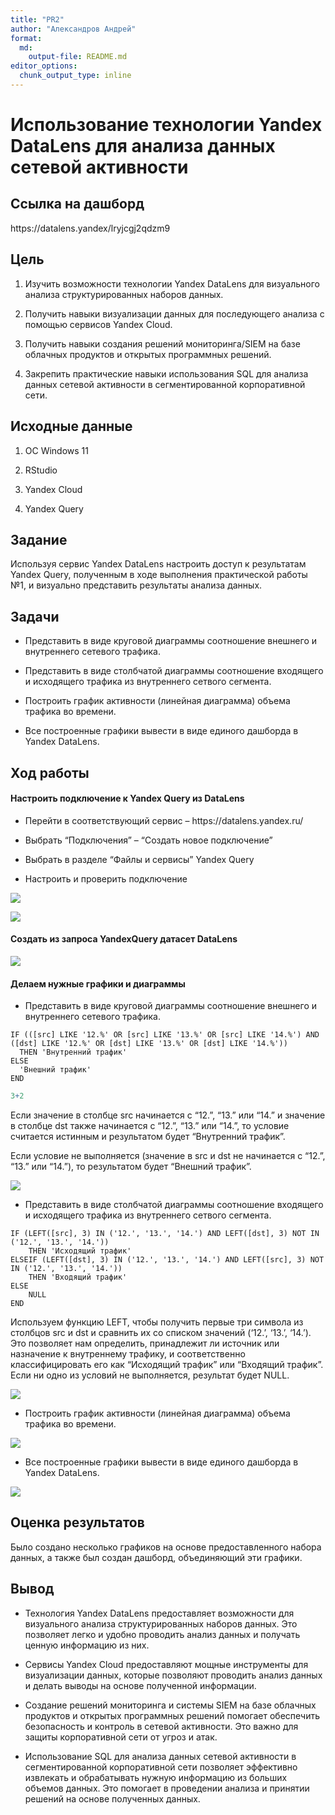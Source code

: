 ---
title: "PR2"
author: "Александров Андрей"
format:   
  md:
    output-file: README.md
editor_options: 
  chunk_output_type: inline
---

# Использование технологии Yandex DataLens для анализа данных сетевой активности

## Ссылка на дашборд

https://datalens.yandex/lryjcgj2qdzm9

## Цель

1.  Изучить возможности технологии Yandex DataLens для визуального анализа структурированных наборов данных.

2.  Получить навыки визуализации данных для последующего анализа с помощью сервисов Yandex Cloud.

3.  Получить навыки создания решений мониторинга/SIEM на базе облачных продуктов и открытых программных решений.

4.  Закрепить практические навыки использования SQL для анализа данных сетевой активности в сегментированной корпоративной сети.

## Исходные данные

1.  ОС Windows 11

2.  RStudio

3.  Yandex Cloud

4.  Yandex Query

## Задание

Используя сервис Yandex DataLens настроить доступ к результатам Yandex Query, полученным в ходе выполнения практической работы №1, и визуально представить результаты анализа данных.

## Задачи

-   Представить в виде круговой диаграммы соотношение внешнего и внутреннего сетевого трафика.

-   Представить в виде столбчатой диаграммы соотношение входящего и исходящего трафика из внутреннего сетвого сегмента.

-   Построить график активности (линейная диаграмма) объема трафика во времени.

-   Все построенные графики вывести в виде единого дашборда в Yandex DataLens.

## Ход работы

#### Настроить подключение к Yandex Query из DataLens

-   Перейти в соответствующий сервис – https://datalens.yandex.ru/

-   Выбрать “Подключения” – “Создать новое подключение”

-   Выбрать в разделе “Файлы и сервисы” Yandex Query

-   Настроить и проверить подключение

![](screenhots/1.png)

![](screenhots/2.png)

#### Создать из запроса YandexQuery датасет DataLens

![](screenhots/3.png)

#### Делаем нужные графики и диаграммы

- Представить в виде круговой диаграммы соотношение внешнего и внутреннего сетевого трафика.

```{}         
IF (([src] LIKE '12.%' OR [src] LIKE '13.%' OR [src] LIKE '14.%') AND ([dst] LIKE '12.%' OR [dst] LIKE '13.%' OR [dst] LIKE '14.%'))
  THEN 'Внутренний трафик'
ELSE
  'Внешний трафик'
END
```

```{r}
3+2
```

Если значение в столбце src начинается с "12.", "13." или "14." и значение в столбце dst также начинается с "12.", "13." или "14.", то условие считается истинным и результатом будет "Внутренний трафик".

Если условие не выполняется (значение в src и dst не начинается с "12.", "13." или "14."), то результатом будет "Внешний трафик".

![](screenhots/4.png)

- Представить в виде столбчатой диаграммы соотношение входящего и исходящего трафика из внутреннего сетвого сегмента.

```{}
IF (LEFT([src], 3) IN ('12.', '13.', '14.') AND LEFT([dst], 3) NOT IN ('12.', '13.', '14.'))
    THEN 'Исходящий трафик'
ELSEIF (LEFT([dst], 3) IN ('12.', '13.', '14.') AND LEFT([src], 3) NOT IN ('12.', '13.', '14.'))
    THEN 'Входящий трафик'
ELSE
    NULL
END
```

Используем функцию LEFT, чтобы получить первые три символа из столбцов src и dst и сравнить их со списком значений ('12.', '13.', '14.'). Это позволяет нам определить, принадлежит ли источник или назначение к внутреннему трафику, и соответственно классифицировать его как "Исходящий трафик" или "Входящий трафик". Если ни одно из условий не выполняется, результат будет NULL.

![](screenhots/5.png)

-   Построить график активности (линейная диаграмма) объема трафика во времени.

![](screenhots/6.png)

-   Все построенные графики вывести в виде единого дашборда в Yandex DataLens.

![](screenhots/7.png)

## Оценка результатов

Было создано несколько графиков на основе предоставленного набора данных, а также был создан дашборд, объединяющий эти графики.

## Вывод

- Технология Yandex DataLens предоставляет возможности для визуального анализа структурированных наборов данных. Это позволяет легко и удобно проводить анализ данных и получать ценную информацию из них.

- Сервисы Yandex Cloud предоставляют мощные инструменты для визуализации данных, которые позволяют проводить анализ данных и делать выводы на основе полученной информации.

- Создание решений мониторинга и системы SIEM на базе облачных продуктов и открытых программных решений помогает обеспечить безопасность и контроль в сетевой активности. Это важно для защиты корпоративной сети от угроз и атак.

- Использование SQL для анализа данных сетевой активности в сегментированной корпоративной сети позволяет эффективно извлекать и обрабатывать нужную информацию из больших объемов данных. Это помогает в проведении анализа и принятии решений на основе полученных данных.